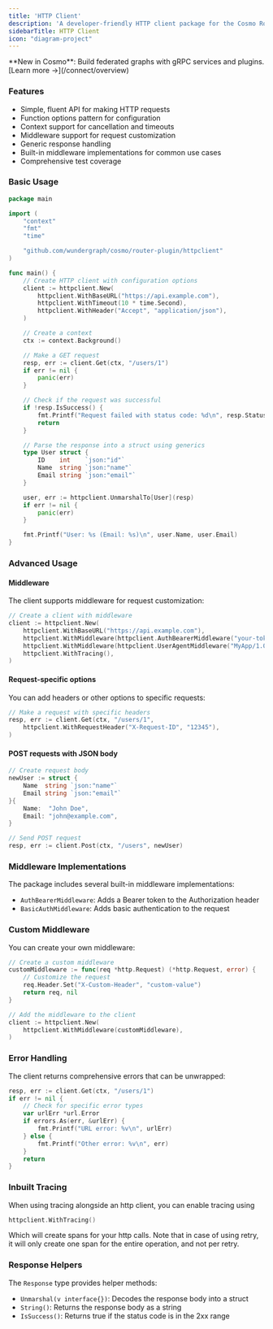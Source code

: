```yaml
---
title: 'HTTP Client'
description: 'A developer-friendly HTTP client package for the Cosmo Router Plugin'
sidebarTitle: HTTP Client
icon: "diagram-project"
---
```

<Card title="🚀 Introducing Cosmo Connect" icon="plug" href="/connect/overview">
  **New in Cosmo**: Build federated graphs with gRPC services and plugins. 
  [Learn more →](/connect/overview)
</Card>


### Features

- Simple, fluent API for making HTTP requests
- Function options pattern for configuration
- Context support for cancellation and timeouts
- Middleware support for request customization
- Generic response handling
- Built-in middleware implementations for common use cases
- Comprehensive test coverage

### Basic Usage

```go
package main

import (
	"context"
	"fmt"
	"time"

	"github.com/wundergraph/cosmo/router-plugin/httpclient"
)

func main() {
	// Create HTTP client with configuration options
	client := httpclient.New(
		httpclient.WithBaseURL("https://api.example.com"),
		httpclient.WithTimeout(10 * time.Second),
		httpclient.WithHeader("Accept", "application/json"),
	)

	// Create a context
	ctx := context.Background()

	// Make a GET request
	resp, err := client.Get(ctx, "/users/1")
	if err != nil {
		panic(err)
	}

	// Check if the request was successful
	if !resp.IsSuccess() {
		fmt.Printf("Request failed with status code: %d\n", resp.StatusCode)
		return
	}

	// Parse the response into a struct using generics
	type User struct {
		ID    int    `json:"id"`
		Name  string `json:"name"`
		Email string `json:"email"`
	}

	user, err := httpclient.UnmarshalTo[User](resp)
	if err != nil {
		panic(err)
	}

	fmt.Printf("User: %s (Email: %s)\n", user.Name, user.Email)
}
```

### Advanced Usage

#### Middleware

The client supports middleware for request customization:

```go
// Create a client with middleware
client := httpclient.New(
	httpclient.WithBaseURL("https://api.example.com"),
	httpclient.WithMiddleware(httpclient.AuthBearerMiddleware("your-token")),
	httpclient.WithMiddleware(httpclient.UserAgentMiddleware("MyApp/1.0")),
    httpclient.WithTracing(),
)
```

#### Request-specific options

You can add headers or other options to specific requests:

```go
// Make a request with specific headers
resp, err := client.Get(ctx, "/users/1", 
	httpclient.WithRequestHeader("X-Request-ID", "12345"),
)
```

#### POST requests with JSON body

```go
// Create request body
newUser := struct {
	Name  string `json:"name"`
	Email string `json:"email"`
}{
	Name:  "John Doe",
	Email: "john@example.com",
}

// Send POST request
resp, err := client.Post(ctx, "/users", newUser)
```

### Middleware Implementations

The package includes several built-in middleware implementations:

- `AuthBearerMiddleware`: Adds a Bearer token to the Authorization header
- `BasicAuthMiddleware`: Adds basic authentication to the request

### Custom Middleware

You can create your own middleware:

```go
// Create a custom middleware
customMiddleware := func(req *http.Request) (*http.Request, error) {
	// Customize the request
	req.Header.Set("X-Custom-Header", "custom-value")
	return req, nil
}

// Add the middleware to the client
client := httpclient.New(
	httpclient.WithMiddleware(customMiddleware),
)
```

### Error Handling

The client returns comprehensive errors that can be unwrapped:

```go
resp, err := client.Get(ctx, "/users/1")
if err != nil {
	// Check for specific error types
	var urlErr *url.Error
	if errors.As(err, &urlErr) {
		fmt.Printf("URL error: %v\n", urlErr)
	} else {
		fmt.Printf("Other error: %v\n", err)
	}
	return
}
```

### Inbuilt Tracing
When using tracing alongside an http client, you can enable tracing using
```go
httpclient.WithTracing()
```
Which will create spans for your http calls. Note that in case of using retry, it will only create one span for the entire operation, and not per retry.

### Response Helpers

The `Response` type provides helper methods:

- `Unmarshal(v interface{})`: Decodes the response body into a struct
- `String()`: Returns the response body as a string
- `IsSuccess()`: Returns true if the status code is in the 2xx range


